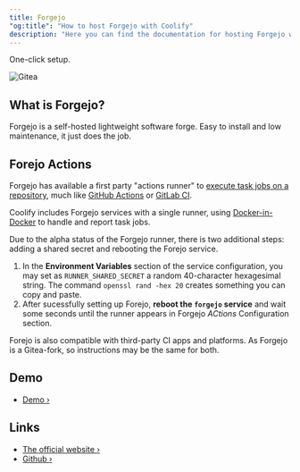 ```yaml
---
title: Forgejo
"og:title": "How to host Forgejo with Coolify"
description: "Here you can find the documentation for hosting Forgejo with Coolify."
---
```


<Check>One-click setup.</Check>

![Gitea](https://forgejo.org/images/forgejo-wordmark.svg)

## What is Forgejo?

Forgejo is a self-hosted lightweight software forge. Easy to install and low maintenance, it just does the job.

## Forejo Actions

Forgejo has available a first party "actions runner" to [execute task jobs on a repository](https://forgejo.org/docs/latest/user/actions/), much like [GitHub Actions](https://docs.github.com/en/actions) or [GitLab CI](https://docs.gitlab.com/ee/ci/index.html).

Coolify includes Forgejo services with a single runner, using [Docker-in-Docker](https://hub.docker.com/_/docker) to handle and report task jobs.

Due to the alpha status of the Forgejo runner, there is two additional steps: adding a shared secret and rebooting the Forejo service.

1. In the **Environment Variables** section of the service configuration, you may set as `RUNNER_SHARED_SECRET` a random 40-character hexagesimal string. The command `openssl rand -hex 20` creates something you can copy and paste.
2. After sucessfully setting up Forejo, **reboot the `forgejo` service** and wait some seconds until the runner appears in Forgejo _ACtions_ Configuration section.

Forejo is also compatible with third-party CI apps and platforms. As Forgejo is a Gitea-fork, so instructions may be the same for both.

## Demo

- [Demo ›](https://next.forgejo.org/)

## Links

- [The official website ›](https://forgejo.org/)
- [Github ›](https://codeberg.org/forgejo/forgejo)
